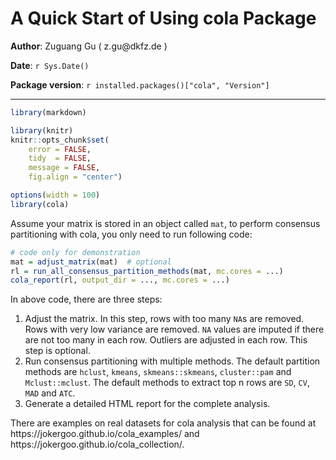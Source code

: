 <!--
%\VignetteEngine{knitr}
%\VignetteIndexEntry{1. A Quick Start of Using cola Package}
-->

A Quick Start of Using cola Package
=============================================================

**Author**: Zuguang Gu ( z.gu@dkfz.de )

**Date**: `r Sys.Date()`

**Package version**: `r installed.packages()["cola", "Version"]`

-------------------------------------------------------------

```r
library(markdown)

library(knitr)
knitr::opts_chunk$set(
    error = FALSE,
    tidy  = FALSE,
    message = FALSE,
    fig.align = "center")

options(width = 100)
library(cola)
```

Assume your matrix is stored in an object called `mat`, to perform consensus
partitioning with cola, you only need to run following code:

```r
# code only for demonstration
mat = adjust_matrix(mat)  # optional
rl = run_all_consensus_partition_methods(mat, mc.cores = ...)
cola_report(rl, output_dir = ..., mc.cores = ...)
```

In above code, there are three steps:

1. Adjust the matrix. In this step, rows with too many `NA`s are removed. Rows
   with very low variance are removed. `NA` values are imputed if there are
   not too many in each row. Outliers are adjusted in each row. This step is
   optional.
2. Run consensus partitioning with multiple methods. The default partition
   methods are `hclust`, `kmeans`, `skmeans::skmeans`, `cluster::pam` and
   `Mclust::mclust`. The default methods to extract top n rows are `SD`, `CV`,
   `MAD` and `ATC`.
3. Generate a detailed HTML report for the complete analysis.

There are examples on real datasets for cola analysis that can be found at https://jokergoo.github.io/cola_examples/ and https://jokergoo.github.io/cola_collection/.
